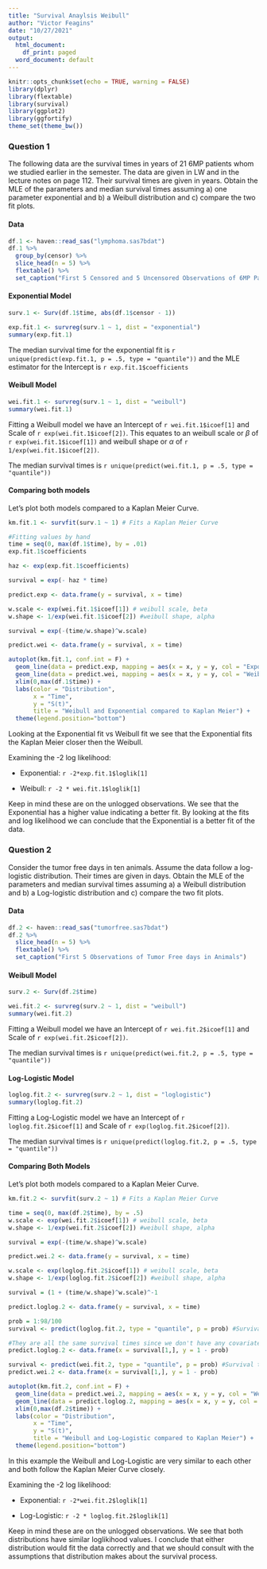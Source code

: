 ```yaml
---
title: "Survival Anaylsis Weibull"
author: "Victor Feagins"
date: "10/27/2021"
output:
  html_document:
    df_print: paged
  word_document: default
---
```


```r
knitr::opts_chunk$set(echo = TRUE, warning = FALSE)
library(dplyr)
library(flextable)
library(survival)
library(ggplot2)
library(ggfortify)
theme_set(theme_bw())
```

### Question 1
The following data are the survival times in years of 21 6MP patients whom we studied earlier in the semester. The data are given in LW and in the lecture notes on page 112. Their survival times are given in years. Obtain the MLE of the parameters and median survival times assuming
a) one parameter exponential and
b) a Weibull distribution and
c) compare the two fit plots.

#### Data

```r
df.1 <- haven::read_sas("lymphoma.sas7bdat")
df.1 %>% 
  group_by(censor) %>% 
  slice_head(n = 5) %>% 
  flextable() %>% 
  set_caption("First 5 Censored and 5 Uncensored Observations of 6MP Patients")
```
#### Exponential Model 
```r
surv.1 <- Surv(df.1$time, abs(df.1$censor - 1))
```



```r
exp.fit.1 <- survreg(surv.1 ~ 1, dist = "exponential")
summary(exp.fit.1)
```

The median survival time for the exponential fit is `r unique(predict(exp.fit.1, p = .5, type = "quantile"))` and the MLE estimator for the Intercept is `r exp.fit.1$coefficients`


#### Weibull Model

```r
wei.fit.1 <- survreg(surv.1 ~ 1, dist = "weibull")
summary(wei.fit.1)
```

Fitting a Weibull model we have an Intercept of `r wei.fit.1$icoef[1]` and Scale of `r exp(wei.fit.1$icoef[2])`. This equates to an weibull scale or $\beta$ of `r exp(wei.fit.1$icoef[1])` and weibull shape or $\alpha$ of `r 1/exp(wei.fit.1$icoef[2])`. 

The median survival times is `r unique(predict(wei.fit.1, p = .5, type = "quantile"))`

#### Comparing both models

Let's plot both models compared to a Kaplan Meier Curve.

```r
km.fit.1 <- survfit(surv.1 ~ 1) # Fits a Kaplan Meier Curve
```

```r
#Fitting values by hand
time = seq(0, max(df.1$time), by = .01)
exp.fit.1$coefficients

haz <- exp(exp.fit.1$coefficients)

survival = exp(- haz * time)

predict.exp <- data.frame(y = survival, x = time)

```

```r
w.scale <- exp(wei.fit.1$icoef[1]) # weibull scale, beta
w.shape <- 1/exp(wei.fit.1$icoef[2]) #weibull shape, alpha

survival = exp(-(time/w.shape)^w.scale)

predict.wei <- data.frame(y = survival, x = time)

```




```r
autoplot(km.fit.1, conf.int = F) +
  geom_line(data = predict.exp, mapping = aes(x = x, y = y, col = "Exponential")) +
  geom_line(data = predict.wei, mapping = aes(x = x, y = y, col = "Weibull")) +
  xlim(0,max(df.1$time)) +
  labs(color = "Distribution",
       x = "Time",
       y = "S(t)", 
       title = "Weibull and Exponential compared to Kaplan Meier") +
  theme(legend.position="bottom")
```

Looking at the Exponential fit vs Weibull fit we see that the Exponential fits the Kaplan Meier closer then the Weibull. 

Examining the -2 log likelihood:

+ Exponential: `r -2*exp.fit.1$loglik[1]`

+ Weibull: `r -2 * wei.fit.1$loglik[1]`

Keep in mind these are on the unlogged observations. We see that the Exponential has a higher value indicating a better fit.
By looking at the fits and log likelihood we can conclude that the Exponential is a better fit of the data.


### Question 2
Consider the tumor free days in ten animals. Assume the data follow a log-logistic distribution. Their times are given in days. Obtain the MLE of the parameters and median survival times assuming
a) a Weibull distribution and
b) a Log-logistic distribution and
c) compare the two fit plots.

#### Data

```r
df.2 <- haven::read_sas("tumorfree.sas7bdat")
df.2 %>% 
  slice_head(n = 5) %>% 
  flextable() %>% 
  set_caption("First 5 Observations of Tumor Free days in Animals")
```

#### Weibull Model
```r
surv.2 <- Surv(df.2$time)
```

```r
wei.fit.2 <- survreg(surv.2 ~ 1, dist = "weibull")
summary(wei.fit.2)
```

Fitting a Weibull model we have an Intercept of `r wei.fit.2$icoef[1]` and Scale of `r exp(wei.fit.2$icoef[2])`. 

The median survival times is `r unique(predict(wei.fit.2, p = .5, type = "quantile"))`


#### Log-Logistic Model


```r
loglog.fit.2 <- survreg(surv.2 ~ 1, dist = "loglogistic")
summary(loglog.fit.2)
```
Fitting a Log-Logistic model we have an Intercept of `r loglog.fit.2$icoef[1]` and Scale of `r exp(loglog.fit.2$icoef[2])`. 

The median survival times is `r unique(predict(loglog.fit.2, p = .5, type = "quantile"))`

#### Comparing Both Models

Let's plot both models compared to a Kaplan Meier Curve.


```r
km.fit.2 <- survfit(surv.2 ~ 1) # Fits a Kaplan Meier Curve
```


```r
time = seq(0, max(df.2$time), by = .5)
w.scale <- exp(wei.fit.2$icoef[1]) # weibull scale, beta
w.shape <- 1/exp(wei.fit.2$icoef[2]) #weibull shape, alpha

survival = exp(-(time/w.shape)^w.scale)

predict.wei.2 <- data.frame(y = survival, x = time)

```

```r
w.scale <- exp(loglog.fit.2$icoef[1]) # weibull scale, beta
w.shape <- 1/exp(loglog.fit.2$icoef[2]) #weibull shape, alpha

survival = (1 + (time/w.shape)^w.scale)^-1

predict.loglog.2 <- data.frame(y = survival, x = time)

```

```r
prob = 1:98/100
survival <- predict(loglog.fit.2, type = "quantile", p = prob) #Survival times for all observations given probability

#They are all the same survival times since we don't have any covariates so we just need the first row
predict.loglog.2 <- data.frame(x = survival[1,], y = 1 - prob)

survival <- predict(wei.fit.2, type = "quantile", p = prob) #Survival times for all observations given probability
predict.wei.2 <- data.frame(x = survival[1,], y = 1 - prob)

```



```r
autoplot(km.fit.2, conf.int = F) +
  geom_line(data = predict.wei.2, mapping = aes(x = x, y = y, col = "Weibull")) +
  geom_line(data = predict.loglog.2, mapping = aes(x = x, y = y, col = "LogLog")) +
  xlim(0,max(df.2$time)) +
  labs(color = "Distribution",
       x = "Time",
       y = "S(t)", 
       title = "Weibull and Log-Logistic compared to Kaplan Meier") +
  theme(legend.position="bottom")
```

In this example the Weibull and Log-Logistic are very similar to each other and both follow the Kaplan Meier Curve closely.

Examining the -2 log likelihood:

+ Exponential: `r -2*wei.fit.2$loglik[1]`

+ Log-Logistic: `r -2 * loglog.fit.2$loglik[1]`

Keep in mind these are on the unlogged observations. We see that both distributions have similar loglikihood values. I conclude that either distribution would fit the data correctly and that we should consult with the assumptions that distribution makes about the survival process.

